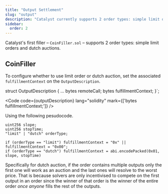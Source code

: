 ```yaml
---
title: "Output Settlement"
slug: "output"
description: "Catalyst currently supports 2 order types: simple limit orders and dutch auctions. However, the Catalyst System was designed with flexbility in mind and more can easily be added."
sidebar:
  order: 2
---
```


Catalyst's first filler – `CoinFiller.sol` – supports 2 order types: simple limit orders and dutch auctions.

## CoinFiller

To configure whether to use limit order or dutch auction, set the associated `fulfillmentContext` on the `OutputDescription`.


struct OutputDescription {
    ...
    bytes remoteCall;
    bytes fulfillmentContext;
}`;

<Code code={outputDescription} lang="solidity" mark={['bytes fulfillmentContext;']} />

Using the following pesudocode.

```solidity
uint256 slope;
uint256 stopTime;
"limit" | "dutch" orderType;

if (orderType == "limit") fulfillmentContext = "0x" || fulfillmentContext = "0x00";
if (orderType == "dutch") fulfillmentContext = abi.encodePacked(0x01, slope, stopTime)
```

Specifically for dutch auction, if the order contains multiple outputs only the first one will work as an auction and the last ones will resolve to the worst price. That is because solvers are only incentivised to compete on the first output in an order since the winner of that order is the winner of the entire order _once anyone_ fills the rest of the outputs.
